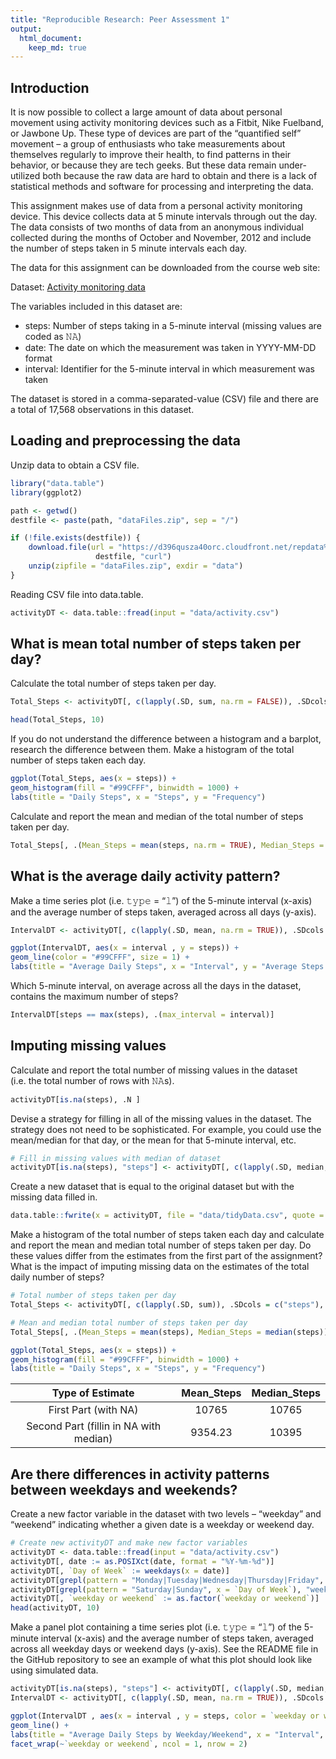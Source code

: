 ```yaml
---
title: "Reproducible Research: Peer Assessment 1"
output: 
  html_document:
    keep_md: true
---
```


## Introduction
It is now possible to collect a large amount of data about personal movement using activity monitoring devices such as a Fitbit, Nike Fuelband, or Jawbone Up. These type of devices are part of the “quantified self” movement – a group of enthusiasts who take measurements about themselves regularly to improve their health, to find patterns in their behavior, or because they are tech geeks. But these data remain under-utilized both because the raw data are hard to obtain and there is a lack of statistical methods and software for processing and interpreting the data.

This assignment makes use of data from a personal activity monitoring device. This device collects data at 5 minute intervals through out the day. The data consists of two months of data from an anonymous individual collected during the months of October and November, 2012 and include the number of steps taken in 5 minute intervals each day.

The data for this assignment can be downloaded from the course web site:

Dataset: [Activity monitoring data](https://d396qusza40orc.cloudfront.net/repdata%2Fdata%2Factivity.zip) 

The variables included in this dataset are:

+ steps: Number of steps taking in a 5-minute interval (missing values are coded as 𝙽𝙰)
+ date: The date on which the measurement was taken in YYYY-MM-DD format
+ interval: Identifier for the 5-minute interval in which measurement was taken

The dataset is stored in a comma-separated-value (CSV) file and there are a total of 17,568 observations in this dataset. 

## Loading and preprocessing the data
Unzip data to obtain a CSV file.

```r
library("data.table")
library(ggplot2)

path <- getwd()
destfile <- paste(path, "dataFiles.zip", sep = "/")

if (!file.exists(destfile)) {
	download.file(url = "https://d396qusza40orc.cloudfront.net/repdata%2Fdata%2Factivity.zip",
                   destfile, "curl")
	unzip(zipfile = "dataFiles.zip", exdir = "data")
}
```

Reading CSV file into data.table.
 
```r
activityDT <- data.table::fread(input = "data/activity.csv")
```

## What is mean total number of steps taken per day?

Calculate the total number of steps taken per day.

```r
Total_Steps <- activityDT[, c(lapply(.SD, sum, na.rm = FALSE)), .SDcols = c("steps"), by = .(date)] 

head(Total_Steps, 10)
```

If you do not understand the difference between a histogram and a barplot, research the difference between them. Make a histogram of the total number of steps taken each day. 

```r
ggplot(Total_Steps, aes(x = steps)) +
geom_histogram(fill = "#99CFFF", binwidth = 1000) +
labs(title = "Daily Steps", x = "Steps", y = "Frequency")
```

Calculate and report the mean and median of the total number of steps taken per day.

```r
Total_Steps[, .(Mean_Steps = mean(steps, na.rm = TRUE), Median_Steps = median(steps, na.rm = TRUE))]
```

## What is the average daily activity pattern?

Make a time series plot (i.e. 𝚝𝚢𝚙𝚎 = "𝚕") of the 5-minute interval (x-axis) and the average number of steps taken, averaged across all days (y-axis).

```r
IntervalDT <- activityDT[, c(lapply(.SD, mean, na.rm = TRUE)), .SDcols = c("steps"), by = .(interval)] 

ggplot(IntervalDT, aes(x = interval , y = steps)) +
geom_line(color = "#99CFFF", size = 1) + 
labs(title = "Average Daily Steps", x = "Interval", y = "Average Steps per day")
```

Which 5-minute interval, on average across all the days in the dataset, contains the maximum number of steps?

```r
IntervalDT[steps == max(steps), .(max_interval = interval)]
```


## Imputing missing values

Calculate and report the total number of missing values in the dataset (i.e. the total number of rows with 𝙽𝙰s).

```r
activityDT[is.na(steps), .N ]
```

Devise a strategy for filling in all of the missing values in the dataset. The strategy does not need to be sophisticated. For example, you could use the mean/median for that day, or the mean for that 5-minute interval, etc.

```r
# Fill in missing values with median of dataset 
activityDT[is.na(steps), "steps"] <- activityDT[, c(lapply(.SD, median, na.rm = TRUE)), .SDcols = c("steps")]
```

Create a new dataset that is equal to the original dataset but with the missing data filled in.

```r
data.table::fwrite(x = activityDT, file = "data/tidyData.csv", quote = FALSE)
```

Make a histogram of the total number of steps taken each day and calculate and report the mean and median total number of steps taken per day. Do these values differ from the estimates from the first part of the assignment? What is the impact of imputing missing data on the estimates of the total daily number of steps?

```r
# Total number of steps taken per day
Total_Steps <- activityDT[, c(lapply(.SD, sum)), .SDcols = c("steps"), by = .(date)] 

# Mean and median total number of steps taken per day
Total_Steps[, .(Mean_Steps = mean(steps), Median_Steps = median(steps))]

ggplot(Total_Steps, aes(x = steps)) + 
geom_histogram(fill = "#99CFFF", binwidth = 1000) + 
labs(title = "Daily Steps", x = "Steps", y = "Frequency")
```

Type of Estimate | Mean_Steps | Median_Steps
:---: | :---:| :---:
First Part (with NA) | 10765 | 10765
Second Part (fillin in NA with median) | 9354.23 | 10395

## Are there differences in activity patterns between weekdays and weekends?

Create a new factor variable in the dataset with two levels – “weekday” and “weekend” indicating whether a given date is a weekday or weekend day.

```r
# Create new activityDT and make new factor variables
activityDT <- data.table::fread(input = "data/activity.csv")
activityDT[, date := as.POSIXct(date, format = "%Y-%m-%d")]
activityDT[, `Day of Week` := weekdays(x = date)]
activityDT[grepl(pattern = "Monday|Tuesday|Wednesday|Thursday|Friday", x = `Day of Week`), "weekday or weekend"] <- "weekday"
activityDT[grepl(pattern = "Saturday|Sunday", x = `Day of Week`), "weekday or weekend"] <- "weekend"
activityDT[, `weekday or weekend` := as.factor(`weekday or weekend`)]
head(activityDT, 10)
```

Make a panel plot containing a time series plot (i.e. 𝚝𝚢𝚙𝚎 = "𝚕") of the 5-minute interval (x-axis) and the average number of steps taken, averaged across all weekday days or weekend days (y-axis). See the README file in the GitHub repository to see an example of what this plot should look like using simulated data.

```r
activityDT[is.na(steps), "steps"] <- activityDT[, c(lapply(.SD, median, na.rm = TRUE)), .SDcols = c("steps")]
IntervalDT <- activityDT[, c(lapply(.SD, mean, na.rm = TRUE)), .SDcols = c("steps"), by = .(interval, `weekday or weekend`)] 

ggplot(IntervalDT , aes(x = interval , y = steps, color = `weekday or weekend`)) + 
geom_line() + 
labs(title = "Average Daily Steps by Weekday/Weekend", x = "Interval", y = "No. of Steps") +
facet_wrap(~`weekday or weekend`, ncol = 1, nrow = 2)
```